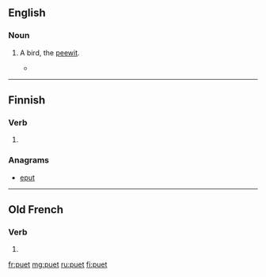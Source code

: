 ==English==

===Noun===
{{en-noun}}

# {{label|en|obsolete}} A bird, the [[peewit]].
#* {{rfquotek|François Leguat}}

{{Webster 1913}}

----

==Finnish==

===Verb===
{{head|fi|verb form}}

# {{fi-form of|pr=second-person|pl=singular|mood=indicative|tense=present|pukea}}

===Anagrams===
* [[eput#Finnish|eput]]

----

==Old French==

===Verb===
{{head|fro|verb form}}

# {{inflection of|poeir||3|s|pres|indc|lang=fro}}

[[fr:puet]]
[[mg:puet]]
[[ru:puet]]
[[fi:puet]]